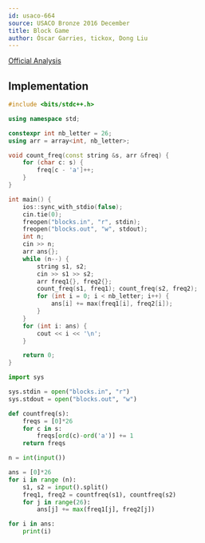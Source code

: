 ---
id: usaco-664
source: USACO Bronze 2016 December
title: Block Game
author: Óscar Garries, tickox, Dong Liu
---

[Official Analysis](http://www.usaco.org/current/data/sol_blocks_bronze_dec16.html)

<LanguageSection>
	
<CPPSection>

## Implementation

```cpp
#include <bits/stdc++.h>

using namespace std;

constexpr int nb_letter = 26;
using arr = array<int, nb_letter>;

void count_freq(const string &s, arr &freq) {
	for (char c: s) {
		freq[c - 'a']++;
	}
}

int main() {
	ios::sync_with_stdio(false);
	cin.tie(0);
	freopen("blocks.in", "r", stdin);
	freopen("blocks.out", "w", stdout);
	int n;
	cin >> n;
	arr ans{};
	while (n--) {
		string s1, s2;
		cin >> s1 >> s2;
		arr freq1{}, freq2{};
		count_freq(s1, freq1); count_freq(s2, freq2);
		for (int i = 0; i < nb_letter; i++) {
			ans[i] += max(freq1[i], freq2[i]);
		}
	}
	for (int i: ans) {
		cout << i << '\n';
	}

	return 0;
}
```

</CPPSection>

<PySection>

```py
import sys

sys.stdin = open("blocks.in", "r")
sys.stdout = open("blocks.out", "w")

def countfreq(s):
	freqs = [0]*26
	for c in s:
		freqs[ord(c)-ord('a')] += 1
	return freqs

n = int(input())

ans = [0]*26
for i in range (n):
	s1, s2 = input().split()
	freq1, freq2 = countfreq(s1), countfreq(s2)
	for j in range(26):
		ans[j] += max(freq1[j], freq2[j])

for i in ans:
	print(i)
```

</PySection>

</LanguageSection>
